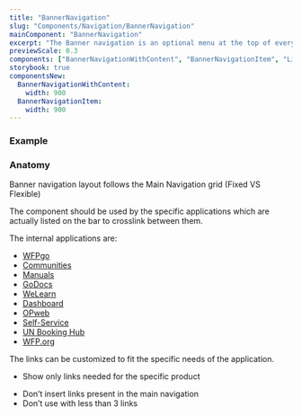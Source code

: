 ```yaml
---
title: "BannerNavigation"
slug: "Components/Navigation/BannerNavigation"
mainComponent: "BannerNavigation"
excerpt: "The Banner navigation is an optional menu at the top of every WFP page. It may contains external navigation links or links not directly connected with the main navigation structure."
previewScale: 0.3
components: ["BannerNavigationWithContent", "BannerNavigationItem", "Link"]
storybook: true
componentsNew:
  BannerNavigationWithContent:
    width: 900
  BannerNavigationItem:
    width: 900
---
```


### Example

<FigmaImage url="https://www.figma.com/file/h0OBnVRCmPzMmCpYIYsj8H/Bridge-Documentation?node-id=401%3A2779" />

### Anatomy

<FigmaImage url="https://www.figma.com/file/h0OBnVRCmPzMmCpYIYsj8H/Bridge-Documentation?node-id=401%3A3597" />

<Callout>

Banner navigation layout follows the Main Navigation grid (Fixed VS Flexible)

</Callout>

The component should be used by the specific applications which are actually listed on the bar to crosslink between them.

The internal applications are:

- [WFPgo](https://newgo.wfp.org)
- [Communities](https://communities.wfp.org)
- [Manuals](https://manuals.wfp.org)
- [GoDocs](https://go.docs.wfp.org)
- [WeLearn](https://welearn.wfp.org)
- [Dashboard](https://dashboard.wfp.org)
- [OPweb](https://opweb.wfp.org)
- [Self-Service](https://selfservice.go.wfp.org)
- [UN Booking Hub](https://humanitarianbooking.wfp.org/)
- [WFP.org](https://wfp.org)

The links can be customized to fit the specific needs of the application.

<DoUse>

- Show only links needed for the specific product

</DoUse>

<DoNotUse>

- Don’t insert links present in the main navigation
- Don’t use with less than 3 links

</DoNotUse>
